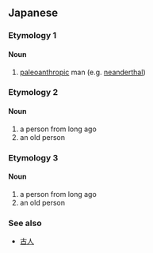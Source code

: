 ==Japanese==

===Etymology 1===
{{ja-kanjitab|きゅう|じん|yomi=o}}
{{prefix|旧|人|lang=ja|t1=old|t2=person|sort=しん'}}

====Noun====
{{ja-noun|きゅうじん|kyu=舊人}}

# [[paleoanthropic]] man (e.g. [[neanderthal]])

===Etymology 2===
{{ja-kanjitab|ふる|ひと|yomi=k}}

====Noun====
{{ja-noun|ふるひと|kyu=舊人}}

# a person from long ago
# an old person

===Etymology 3===
{{ja-kanjitab|ふる|ひと|k2=びと|yomi=k|r=y}}

====Noun====
{{ja-noun|ふるびと|kyu=舊人}}

# a person from long ago
# an old person

===See also===
* [[古人]]